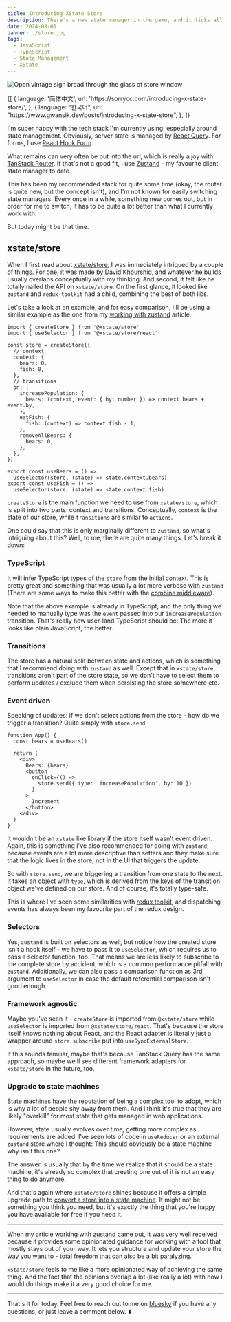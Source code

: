 ```yaml
---
title: Introducing XState Store
description: There's a new state manager in the game, and it ticks all my boxes ...
date: 2024-08-01
banner: ./store.jpg
tags:
  - JavaScript
  - TypeScript
  - State Management
  - XState
---
```



<img
  src="./store.jpg"
  alt="Open vintage sign broad through the glass of store window"
/>

<Attribution
  name="Artem Beliaikin"
  url="https://unsplash.com/@belart84"
/>

<Translations>
  {[
    {
      language: '简体中文',
      url: 'https://sorrycc.com/introducing-x-state-store/',
    },
    {
      language: "한국어",
      url: "https://www.gwansik.dev/posts/introducing-x-state-store",
    },
  ]}
</Translations>

I'm super happy with the tech stack I'm currently using, especially around state management. Obviously, server state is managed by [React Query](practical-react-query). For forms, I use [React Hook Form](react-query-and-forms).

What remains can very often be put into the url, which is really a joy with [TanStack Router](https://tanstack.com/router). If that's not a good fit, I use [Zustand](https://zustand-demo.pmnd.rs/) - my favourite client state manager to date.

This has been my recommended stack for quite some time (okay, the router is quite new, but the concept isn't), and I'm not known for easily switching state managers. Every once in a while, something new comes out, but in order for me to switch, it has to be quite a lot better than what I currently work with.

But today might be that time.

## xstate/store

When I first read about [xstate/store](https://stately.ai/docs/xstate-store), I was immediately intrigued by a couple of things. For one, it was made by [David Khourshid](https://x.com/DavidKPiano), and whatever he builds usually overlaps conceptually with my thinking. And second, it felt like he totally nailed the API on `xstate/store`. On the first glance, it looked like `zustand` and `redux-toolkit` had a child, combining the best of both libs.

Let's take a look at an example, and for easy comparison, I'll be using a similar example as the one from my [working with zustand](working-with-zustand) article:

```ts:title=example
import { createStore } from '@xstate/store'
import { useSelector } from '@xstate/store/react'

const store = createStore({
  // context
  context: {
    bears: 0,
    fish: 0,
  },
  // transitions
  on: {
    increasePopulation: {
      bears: (context, event: { by: number }) => context.bears + event.by,
    },
    eatFish: {
      fish: (context) => context.fish - 1,
    },
    removeAllBears: {
      bears: 0,
    },
  },
})

export const useBears = () =>
  useSelector(store, (state) => state.context.bears)
export const useFish = () =>
  useSelector(store, (state) => state.context.fish)
```

`createStore` is the main function we need to use from `xstate/store`, which is split into two parts: <Emph>context</Emph> and <Emph>transitions</Emph>. Conceptually, `context` is the state of our store, while `transitions` are similar to `actions`.

One could say that this is only marginally different to `zustand`, so what's intriguing about this? Well, to me, there are quite many things. Let's break it down:

### TypeScript

It will infer TypeScript types of the `store` from the initial context. This is pretty great and something that was usually a lot more verbose with `zustand` (There are some ways to make this better with the [combine middleware](https://docs.pmnd.rs/zustand/guides/typescript)).

Note that the above example is already in TypeScript, and the only thing we needed to manually type was the `event` passed into our `increasePopulation` transition. That's really how user-land TypeScript should be: The more it looks like plain JavaScript, the better.

### Transitions

The store has a natural split between state and actions, which is something that I recommend doing with `zustand` as well. Except that in `xstate/store`, transitions aren't part of the store state, so we don't have to select them to perform updates / exclude them when persisting the store somewhere etc.

### Event driven

Speaking of updates: if we don't select actions from the store - how do we trigger a transition? Quite simply with `store.send`:

```tsx:title=transitions
function App() {
  const bears = useBears()

  return (
    <div>
      Bears: {bears}
      <button
        onClick={() =>
          store.send({ type: 'increasePopulation', by: 10 })
        }
      >
        Increment
      </button>
    </div>
  )
}
```

It wouldn't be an `xstate` like library if the store itself wasn't event driven. Again, this is something I've also recommended for doing with `zustand`, because events are a lot more descriptive than setters and they make sure that the logic lives in the store, not in the UI that triggers the update.

So with `store.send`, we are triggering a transition from one state to the next. It takes an object with `type`, which is derived from the keys of the transition object we've defined on our store. And of course, it's totally type-safe.

This is where I've seen some similarities with [redux toolkit](https://redux-toolkit.js.org/), and dispatching events has always been my favourite part of the redux design.

### Selectors

Yes, `zustand` is built on selectors as well, but notice how the created store isn't a hook itself - we have to pass it to `useSelector`, which requires us to pass a selector function, too. That means we are less likely to subscribe to the complete store by accident, which is a common performance pitfall with `zustand`. Additionally, we can also pass a comparison function as 3rd argument to `useSelector` in case the default referential comparison isn't good enough.

### Framework agnostic

Maybe you've seen it - `createStore` is imported from `@xstate/store` while `useSelector` is imported from `@xstate/store/react`. That's because the store itself knows nothing about React, and the React adapter is literally just a wrapper around `store.subscribe` put into `useSyncExternalStore`.

If this sounds familiar, maybe that's because TanStack Query has the same approach, so maybe we'll see different framework adapters for `xstate/store` in the future, too.

### Upgrade to state machines

State machines have the reputation of being a complex tool to adopt, which is why a lot of people shy away from them. And I think it's true that they are likely "overkill" for most state that gets managed in web applications.

However, state usually evolves over time, getting more complex as requirements are added. I've seen lots of code in `useReducer` or an external `zustand` store where I thought: This should obviously be a state machine - why isn't this one?

The answer is usually that by the time we realize that it should be a state machine, it's already so complex that creating one out of it is not an easy thing to do anymore.

And that's again where `xstate/store` shines because it offers a simple upgrade path to [convert a store into a state machine](https://stately.ai/docs/xstate-store#converting-stores-to-state-machines). It might not be something you think you need, but it's exactly the thing that you're happy you have available for free if you need it.

---

When my article [working with zustand](working-with-zustand) came out, it was very well received because it provides some opinionated guidance for working with a tool that mostly stays out of your way. It lets you structure and update your store the way you want to - total freedom that can also be a bit paralyzing.

`xstate/store` feels to me like a more opinionated way of achieving the same thing. And the fact that the opinions overlap a lot (like really a lot) with how I would do things make it a very good choice for me.

---

That's it for today. Feel free to reach out to me on [bluesky](https://bsky.app/profile/tkdodo.eu)
if you have any questions, or just leave a comment below. ⬇️

<Comments />
